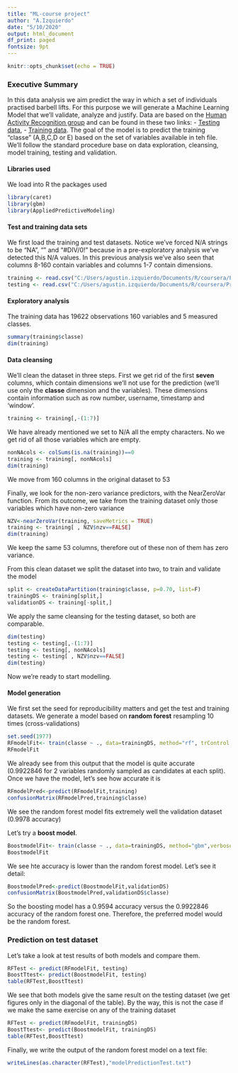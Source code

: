 ```yaml
---
title: "ML-course project"
author: "A.Izquierdo"
date: "5/10/2020"
output: html_document
df_print: paged
fontsize: 9pt
---
```


```r
knitr::opts_chunk$set(echo = TRUE)
```
### **Executive Summary**
In this data analysis we aim predict the way in which a set of individuals practised barbell lifts. For this purpose we will generate a Machine Learning Model that we'll validate, analyze and justify.
Data are based on the [Human Activity Recognition group](http://groupware.les.inf.puc-rio.br/har) and can be found in these two links:
- [Testing data](https://d396qusza40orc.cloudfront.net/predmachlearn/pml-training.csv), 
- [Training data](https://d396qusza40orc.cloudfront.net/predmachlearn/pml-testing.csv).
The goal of the model is to predict the training "classe" (A,B,C,D or E) based on the set of variables available in teh file. We'll follow the standard procedure base on data exploration, cleansing, model training, testing and validation.

#### **Libraries used**   
We load into R the packages used
```r
library(caret)
library(gbm)
library(AppliedPredictiveModeling)
```

#### **Test and training data sets**   
We first load the training and test datasets. Notice we've forced N/A strings to be "NA", "" and "#DIV/0!" because in a pre-exploratory analysis we've detected this N/A values. In this previous analysis we've also seen that columns 8-160 contain variables and columns 1-7 contain dimensions.
```r
training <- read.csv("C:/Users/agustin.izquierdo/Documents/R/coursera/Practical Machine Learning/pml-training.csv",na.strings=c("NA","","#DIV/0!"))
testing <- read.csv("C:/Users/agustin.izquierdo/Documents/R/coursera/Practical Machine Learning/pml-testing.csv",na.strings=c("NA","","#DIV/0!"))
```

#### **Exploratory analysis**   
The training data has 19622 observations 160 variables and 5 measured classes.
```r
summary(training$classe)
dim(training)
```

#### **Data cleansing**   
We'll clean the dataset in three steps. 
First we get rid of the first **seven** columns, which contain dimensions we'll not use for the prediction (we'll use only the **classe** dimension and the variables). These dimensions contain information such as row number, username, timestamp and 'window'.

```r
training <- training[,-(1:7)]
```

We have already mentioned we set to N/A all the empty characters.
No we get rid of all those variables which are empty.
```r
nonNAcols <- colSums(is.na(training))==0
training <- training[, nonNAcols]
dim(training)
```
We move from 160 columns in the original dataset to 53

Finally,  we look for the non-zero variance predictors, with the NearZeroVar function. From its outcome, we take from the training dataset only those variables which have non-zero variance
```r
NZV<-nearZeroVar(training, saveMetrics = TRUE)
training <- training[ , NZV$nzv==FALSE]
dim(training)
```
We keep the same 53 columns, therefore out of these non of them has zero variance.

From this clean dataset we split the dataset into two, to train and validate the model
```r
split <- createDataPartition(training$classe, p=0.70, list=F)
trainingDS <- training[split,]
validationDS <- training[-split,]

```

We apply the same cleansing for the testing dataset, so both are comparable.
```r
dim(testing)
testing <- testing[,-(1:7)]
testing <- testing[, nonNAcols]
testing <- testing[ , NZV$nzv==FALSE]
dim(testing)
```

Now we're ready to start modelling. 

#### **Model generation**   
We first set the seed for reproducibility matters and get the test and training datasets.
We generate a model based on **random forest** resampling 10 times (cross-validations)
```r
set.seed(1977)
RFmodelFit<- train(classe ~ ., data=trainingDS, method="rf", trControl = trainControl(method="cv"),number=10)
RFmodelFit
```
We already see from this output that the model is quite accurate (0.9922846  for 2 variables randomly sampled as candidates at each split).
Once we have the model, let's see how accurate it is

```r
RFmodelPred<-predict(RFmodelFit,training)
confusionMatrix(RFmodelPred,training$classe)
```
We see the random forest model fits extremely well the validation dataset (0.9978 accuracy)

Let's try a **boost model**.

```r
BoostmodelFit<- train(classe ~ ., data=trainingDS, method="gbm",verbose=FALSE)
BoostmodelFit
```
We see hte accuracy is lower than the random forest model. Let's see it detail:

```r
BoostmodelPred<-predict(BoostmodelFit,validationDS)
confusionMatrix(BoostmodelPred,validationDS$classe)
```

So the boosting model has a 0.9594 accuracy versus the 0.9922846 accuracy of the random forest one. Therefore, the preferred model would be the random forest.

### **Prediction on test dataset**
Let's take a look at test results of both models and compare them.

```r
RFTest <- predict(RFmodelFit, testing)
BoostTtest<- predict(BoostmodelFit, testing)
table(RFTest,BoostTtest)
```
We see that both models give the same result on the testing dataset (we get figures only in the diagonal of the table). By the way, this is not the case if we make the same exercise on any of the training dataset

```r
RFTest <- predict(RFmodelFit, trainingDS)
BoostTtest<- predict(BoostmodelFit, trainingDS)
table(RFTest,BoostTtest)
```

Finally, we write the output of the random forest model on a text file:
```r
writeLines(as.character(RFTest),"modelPredictionTest.txt")
```
